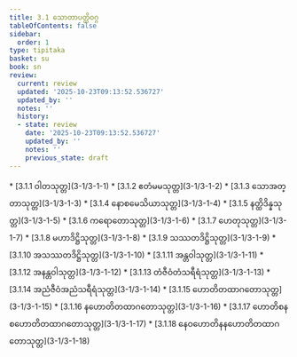 ```yaml
---
title: 3.1 သောတာပတ္တိဝဂ္ဂ
tableOfContents: false
sidebar:
  order: 1
type: tipitaka
basket: su
book: sn
review:
  current: review
  updated: '2025-10-23T09:13:52.536727'
  updated_by: ''
  notes: ''
  history:
  - state: review
    date: '2025-10-23T09:13:52.536727'
    updated_by: ''
    notes: ''
    previous_state: draft
---
```



<ReviewStatus review={frontmatter.review} showDetails={true} />

<HypothesisAnnotation frontmatter={frontmatter} />

<DynamicBreadcrumb />



<TableOfContents book="sn" section="3.1">
* [3.1.1 ဝါတသုတ္တ](3-1/3-1-1)
* [3.1.2 ဧတံမမသုတ္တ](3-1/3-1-2)
* [3.1.3 သောအတ္တာသုတ္တ](3-1/3-1-3)
* [3.1.4 နောစမေသိယာသုတ္တ](3-1/3-1-4)
* [3.1.5 နတ္ထိဒိန္နသုတ္တ](3-1/3-1-5)
* [3.1.6 ကရောတောသုတ္တ](3-1/3-1-6)
* [3.1.7 ဟေတုသုတ္တ](3-1/3-1-7)
* [3.1.8 မဟာဒိဋ္ဌိသုတ္တ](3-1/3-1-8)
* [3.1.9 သဿတဒိဋ္ဌိသုတ္တ](3-1/3-1-9)
* [3.1.10 အသဿတဒိဋ္ဌိသုတ္တ](3-1/3-1-10)
* [3.1.11 အန္တဝါသုတ္တ](3-1/3-1-11)
* [3.1.12 အနန္တဝါသုတ္တ](3-1/3-1-12)
* [3.1.13 တံဇီဝံတံသရီရံသုတ္တ](3-1/3-1-13)
* [3.1.14 အညံဇီဝံအညံသရီရံသုတ္တ](3-1/3-1-14)
* [3.1.15 ဟောတိတထာဂတောသုတ္တ](3-1/3-1-15)
* [3.1.16 နဟောတိတထာဂတောသုတ္တ](3-1/3-1-16)
* [3.1.17 ဟောတိစနစဟောတိတထာဂတောသုတ္တ](3-1/3-1-17)
* [3.1.18 နေဝဟောတိနနဟောတိတထာဂတောသုတ္တ](3-1/3-1-18)
</TableOfContents>